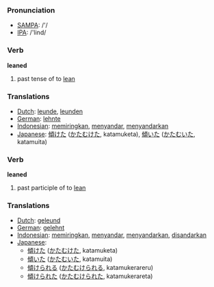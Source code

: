 === Pronunciation ===
*[[w:SAMPA|SAMPA]]: /'/
*[[w:IPA|IPA]]: /'lind/

=== Verb ===

'''leaned'''

# past tense of to [[lean]]

=== Translations ===
*[[Dutch]]: [[leunde]], [[leunden]]
*[[German]]: [[lehnte]]
*[[Indonesian]]: [[miring|memiringkan]], [[sandar|menyandar]], [[sandar|menyandarkan]]
*[[Japanese]]: [[傾けた]] ([[かたむけた]], katamuketa), [[傾いた]] ([[かたむいた]], katamuita)

=== Verb ===

'''leaned'''

# past participle of to [[lean]]

=== Translations ===
*[[Dutch]]: [[geleund]]
*[[German]]: [[gelehnt]]
*[[Indonesian]]: [[miring|memiringkan]], [[sandar|menyandar]], [[sandar|menyandarkan]], [[sandar|disandarkan]]
*[[Japanese]]: 
** [[傾けた]] ([[かたむけた]], katamuketa)
** [[傾いた]] ([[かたむいた]], katamuita)
** [[傾けられる]] ([[かたむけられる]], katamukerareru)
** [[傾けられた]] ([[かたむけられた]], katamukerareta)